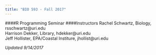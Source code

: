 ```yaml
---
title: "BIO 593 - Fall 2017"
---
```


####R Programming Seminar
####Instructors
Rachel Schwartz, Biology, rsschwartz@uri.edu  
Harrison Dekker, Library, hdekker@uri.edu  
Jeff Hollister, EPA/Coastal Institure, jhollist@uri.edu  

_Updated 9/14/2017_
